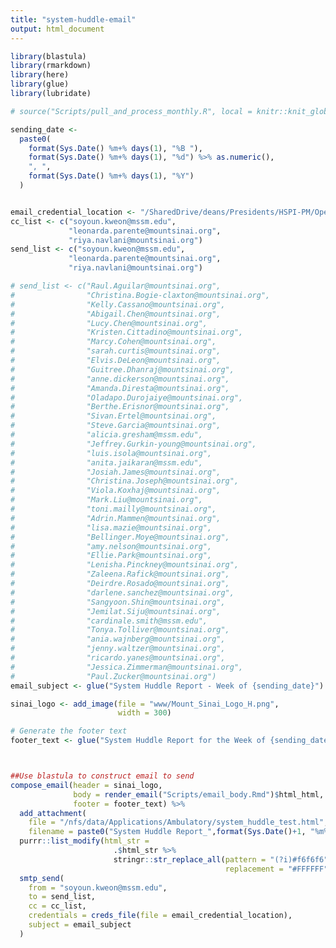 ```yaml
---
title: "system-huddle-email"
output: html_document
---
```



```r

library(blastula)
library(rmarkdown)
library(here)
library(glue)
library(lubridate)
```


```r

# source("Scripts/pull_and_process_monthly.R", local = knitr::knit_global())
```

```r

sending_date <-
  paste0(
    format(Sys.Date() %m+% days(1), "%B "),
    format(Sys.Date() %m+% days(1), "%d") %>% as.numeric(),
    ", ",
    format(Sys.Date() %m+% days(1), "%Y")
  )


email_credential_location <- "/SharedDrive/deans/Presidents/HSPI-PM/Operations Analytics and Optimization/Administrative/Workgroups/R Workbench/Working Area/Data Connections/email_creds"
cc_list <- c("soyoun.kweon@mssm.edu",
             "leonarda.parente@mountsinai.org",
             "riya.navlani@mountsinai.org")
send_list <- c("soyoun.kweon@mssm.edu",
             "leonarda.parente@mountsinai.org",
             "riya.navlani@mountsinai.org")

# send_list <- c("Raul.Aguilar@mountsinai.org",
#                "Christina.Bogie-claxton@mountsinai.org",
#                "Kelly.Cassano@mountsinai.org",
#                "Abigail.Chen@mountsinai.org",
#                "Lucy.Chen@mountsinai.org",
#                "Kristen.Cittadino@mountsinai.org",
#                "Marcy.Cohen@mountsinai.org",
#                "sarah.curtis@mountsinai.org",
#                "Elvis.DeLeon@mountsinai.org",
#                "Guitree.Dhanraj@mountsinai.org",
#                "anne.dickerson@mountsinai.org",
#                "Amanda.Diresta@mountsinai.org",
#                "Oladapo.Durojaiye@mountsinai.org",
#                "Berthe.Erisnor@mountsinai.org",
#                "Sivan.Ertel@mountsinai.org",	
#                "Steve.Garcia@mountsinai.org",	
#                "alicia.gresham@mssm.edu",
#                "Jeffrey.Gurkin-young@mountsinai.org",
#             	 "luis.isola@mountsinai.org",
#             	 "anita.jaikaran@mssm.edu",
#             	 "Josiah.James@mountsinai.org",
#             	 "Christina.Joseph@mountsinai.org",
#             	 "Viola.Koxhaj@mountsinai.org",
#             	 "Mark.Liu@mountsinai.org",
#             	 "toni.mailly@mountsinai.org",
#             	 "Adrin.Mammen@mountsinai.org",
#             	 "lisa.mazie@mountsinai.org",
#             	 "Bellinger.Moye@mountsinai.org",
#             	 "amy.nelson@mountsinai.org",
#             	 "Ellie.Park@mountsinai.org",
#             	 "Lenisha.Pinckney@mountsinai.org",
#             	 "Zaleena.Rafick@mountsinai.org",
#             	 "Deirdre.Rosado@mountsinai.org",
#             	 "darlene.sanchez@mountsinai.org",
#             	 "Sangyoon.Shin@mountsinai.org",
#             	 "Jemilat.Siju@mountsinai.org",
#             	 "cardinale.smith@mssm.edu",
#             	 "Tonya.Tolliver@mountsinai.org",
#             	 "ania.wajnberg@mountsinai.org",
#             	 "jenny.waltzer@mountsinai.org",
#             	 "ricardo.yanes@mountsinai.org",
#             	 "Jessica.Zimmerman@mountsinai.org",
#             	 "Paul.Zucker@mountsinai.org")
email_subject <- glue("System Huddle Report - Week of {sending_date}")

sinai_logo <- add_image(file = "www/Mount_Sinai_Logo_H.png",
                        width = 300)

# Generate the footer text
footer_text <- glue("System Huddle Report for the Week of {sending_date}.")



##Use blastula to construct email to send
compose_email(header = sinai_logo,
              body = render_email("Scripts/email_body.Rmd")$html_html,
              footer = footer_text) %>%
  add_attachment(
    file = "/nfs/data/Applications/Ambulatory/system_huddle_test.html",
    filename = paste0("System Huddle Report_",format(Sys.Date()+1, "%m%d%y"),".html")) %>%                
  purrr::list_modify(html_str =
                       .$html_str %>%
                       stringr::str_replace_all(pattern = "(?i)#f6f6f6",
                                                replacement = "#FFFFFF")) %>%
  smtp_send(
    from = "soyoun.kweon@mssm.edu",
    to = send_list,
    cc = cc_list,
    credentials = creds_file(file = email_credential_location),
    subject = email_subject
  ) 

```